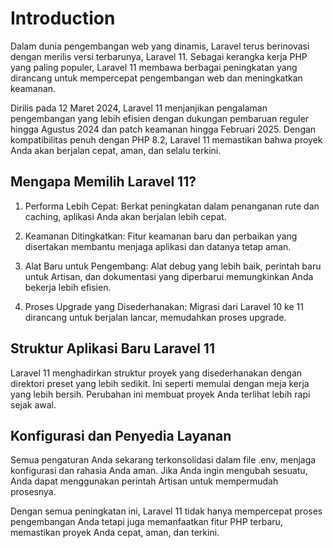 # Introduction

Dalam dunia pengembangan web yang dinamis, Laravel terus berinovasi dengan merilis versi terbarunya, Laravel 11. Sebagai kerangka kerja PHP yang paling populer, Laravel 11 membawa berbagai peningkatan yang dirancang untuk mempercepat pengembangan web dan meningkatkan keamanan.

Dirilis pada 12 Maret 2024, Laravel 11 menjanjikan pengalaman pengembangan yang lebih efisien dengan dukungan pembaruan reguler hingga Agustus 2024 dan patch keamanan hingga Februari 2025. Dengan kompatibilitas penuh dengan PHP 8.2, Laravel 11 memastikan bahwa proyek Anda akan berjalan cepat, aman, dan selalu terkini.

## Mengapa Memilih Laravel 11?

1. Performa Lebih Cepat: Berkat peningkatan dalam penanganan rute dan caching, aplikasi Anda akan berjalan lebih cepat.

2. Keamanan Ditingkatkan: Fitur keamanan baru dan perbaikan yang disertakan membantu menjaga aplikasi dan datanya tetap aman.

3. Alat Baru untuk Pengembang: Alat debug yang lebih baik, perintah baru untuk Artisan, dan dokumentasi yang diperbarui memungkinkan Anda bekerja lebih efisien.

4. Proses Upgrade yang Disederhanakan: Migrasi dari Laravel 10 ke 11 dirancang untuk berjalan lancar, memudahkan proses upgrade.

## Struktur Aplikasi Baru Laravel 11

Laravel 11 menghadirkan struktur proyek yang disederhanakan dengan direktori preset yang lebih sedikit. Ini seperti memulai dengan meja kerja yang lebih bersih. Perubahan ini membuat proyek Anda terlihat lebih rapi sejak awal.

## Konfigurasi dan Penyedia Layanan

Semua pengaturan Anda sekarang terkonsolidasi dalam file .env, menjaga konfigurasi dan rahasia Anda aman. Jika Anda ingin mengubah sesuatu, Anda dapat menggunakan perintah Artisan untuk mempermudah prosesnya.

Dengan semua peningkatan ini, Laravel 11 tidak hanya mempercepat proses pengembangan Anda tetapi juga memanfaatkan fitur PHP terbaru, memastikan proyek Anda cepat, aman, dan terkini.

